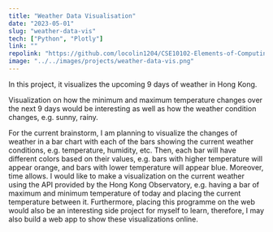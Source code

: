 ```yaml
---
title: "Weather Data Visualisation"
date: "2023-05-01"
slug: "weather-data-vis"
tech: ["Python", "Plotly"]
link: ""
repolink: "https://github.com/locolin1204/CSE10102-Elements-of-Computing-II"
image: "../../images/projects/weather-data-vis.png"
---
```

In this project, it visualizes the upcoming 9 days of weather in Hong Kong.

Visualization on how the minimum and maximum temperature changes over the next 9 days would be interesting as well as how the weather condition changes, e.g. sunny, rainy.

For the current brainstorm, I am planning to visualize the changes of weather in a bar chart with each of the bars showing the current weather conditions, e.g. temperature, humidity, etc. Then, each bar will have different colors based on their values, e.g. bars with higher temperature will appear orange, and bars with lower temperature will appear blue. Moreover, time allows. I would like to make a visualization on the current weather using the API provided by the Hong Kong Observatory, e.g. having a bar of maximum and minimum temperature of today and placing the current temperature between it. Furthermore, placing this programme on the web would also be an interesting side project for myself to learn, therefore, I may also build a web app to show these visualizations online.